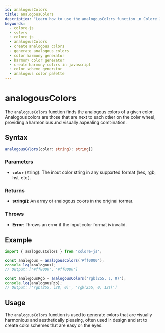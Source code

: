 ```yaml
---
id: analogousColors
title: analogousColors
description: "Learn how to use the analogousColors function in Colore JS to generate harmonious color schemes. This guide covers syntax, parameters, examples, and practical applications for creating visually appealing designs."
keywords:
  - colore-js
  - colore
  - colore js
  - analogousColors
  - create analogous colors
  - generate analogous colors
  - color harmony generator
  - harmony color generator
  - create harmony colors in javascript
  - color scheme generator
  - analogous color palette
---
```



<StructuredData />

# analogousColors

The `analogousColors` function finds the analogous colors of a given color. Analogous colors are those that are next to each other on the color wheel, providing a harmonious and visually appealing combination.

## Syntax

```typescript
analogousColors(color: string): string[]
```

### Parameters

- **`color`** (string): The input color string in any supported format (hex, rgb, hsl, etc.).

### Returns

- **string[]**: An array of analogous colors in the original format.

### Throws

- **Error**: Throws an error if the input color format is invalid.

## Example

```typescript
import { analogousColors } from 'colore-js';

const analogous = analogousColors('#ff0000');
console.log(analogous);
// Output: ['#ff8000', '#ff0080']

const analogousRgb = analogousColors('rgb(255, 0, 0)');
console.log(analogousRgb);
// Output: ['rgb(255, 128, 0)', 'rgb(255, 0, 128)']
```

## Usage

The `analogousColors` function is used to generate colors that are visually harmonious and aesthetically pleasing, often used in design and art to create color schemes that are easy on the eyes.
